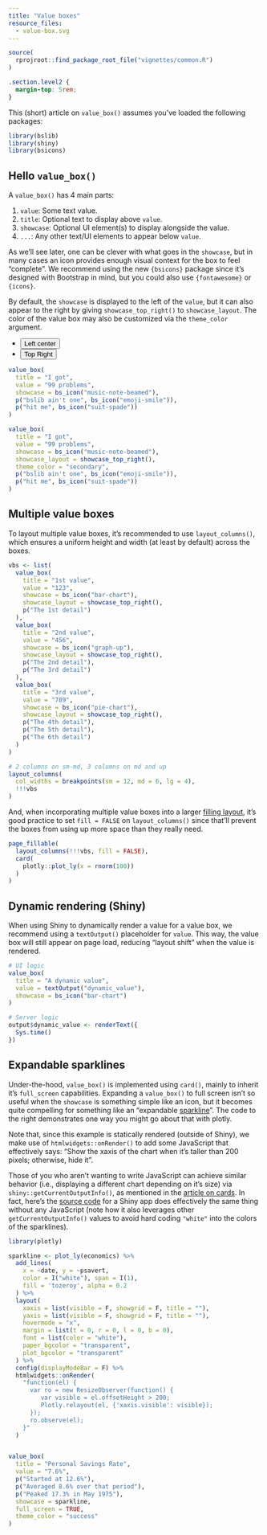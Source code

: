 ```yaml
---
title: "Value boxes"
resource_files:
  - value-box.svg
---
```


```r
source(
  rprojroot::find_package_root_file("vignettes/common.R")
)
```

```css
.section.level2 {
  margin-top: 5rem;
}
```

This (short) article on `value_box()` assumes you've loaded the following packages:

```r
library(bslib)
library(shiny)
library(bsicons)
```


## Hello `value_box()`

<div class="row">
<div class="col-md-6">

A `value_box()` has 4 main parts:

1. `value`: Some text value.
2. `title`: Optional text to display above `value`.
3. `showcase`: Optional UI element(s) to display alongside the value. 
4. `...`: Any other text/UI elements to appear below `value`.

As we'll see later, one can be clever with what goes in the `showcase`, but in many cases an icon provides enough visual context for the box to feel "complete". We recommend using the new `{bsicons}` package since it's designed with Bootstrap in mind, but you could also use `{fontawesome}` or `{icons}`.

By default, the `showcase` is displayed to the left of the `value`, but it can also appear to the right by giving `showcase_top_right()` to `showcase_layout`. The color of the value box may also be customized via the `theme_color` argument.

</div>

<div class="col-md-6">

<ul class="nav nav-pills justify-content-center" role="tablist">
  <li class="nav-item" role="presentation">
    <button class="nav-link active" data-bs-toggle="tab" data-bs-target="#left-center" type="button" role="tab" aria-controls="left-center" aria-selected="true">Left center</button>
  </li>
  <li class="nav-item" role="presentation">
    <button class="nav-link" data-bs-toggle="tab" data-bs-target="#top-right" type="button" role="tab" aria-controls="top-right" aria-selected="false">Top Right</button>
  </li>
  </li>
</ul>
<div class="tab-content">
  <div class="tab-pane show active" id="left-center" role="tabpanel" tabindex="0">
```r
value_box(
  title = "I got", 
  value = "99 problems",
  showcase = bs_icon("music-note-beamed"),
  p("bslib ain't one", bs_icon("emoji-smile")),
  p("hit me", bs_icon("suit-spade"))
)
```
</div>
  <div class="tab-pane" id="top-right" role="tabpanel" tabindex="0">
```r
value_box(
  title = "I got", 
  value = "99 problems",
  showcase = bs_icon("music-note-beamed"),
  showcase_layout = showcase_top_right(),
  theme_color = "secondary",
  p("bslib ain't one", bs_icon("emoji-smile")),
  p("hit me", bs_icon("suit-spade"))
)
```
</div>
</div>
  </div>
</div>


## Multiple value boxes

To layout multiple value boxes, it's recommended to use `layout_columns()`, which ensures a uniform height and width (at least by default) across the boxes.

```r
vbs <- list(
  value_box(
    title = "1st value", 
    value = "123",
    showcase = bs_icon("bar-chart"),
    showcase_layout = showcase_top_right(),
    p("The 1st detail")
  ),
  value_box(
    title = "2nd value", 
    value = "456",
    showcase = bs_icon("graph-up"),
    showcase_layout = showcase_top_right(),
    p("The 2nd detail"),
    p("The 3rd detail")
  ),
  value_box(
    title = "3rd value", 
    value = "789",
    showcase = bs_icon("pie-chart"),
    showcase_layout = showcase_top_right(),
    p("The 4th detail"),
    p("The 5th detail"),
    p("The 6th detail")
  )
)

# 2 columns on sm-md, 3 columns on md and up
layout_columns(
  col_widths = breakpoints(sm = 12, md = 6, lg = 4),
  !!!vbs
)
```

And, when incorporating multiple value boxes into a larger [filling layout](filling.html), it's good practice to set `fill = FALSE` on `layout_columns()` since that'll prevent the boxes from using up more space than they really need.

```r
page_fillable(
  layout_columns(!!!vbs, fill = FALSE),
  card(
    plotly::plot_ly(x = rnorm(100))
  )
)
```


## Dynamic rendering (Shiny)

When using Shiny to dynamically render a value for a value box, we recommend using a `textOutput()` placeholder for `value`. This way, the value box will still appear on page load, reducing "layout shift" when the value is rendered.  

```r
# UI logic
value_box(
  title = "A dynamic value",
  value = textOutput("dynamic_value"),
  showcase = bs_icon("bar-chart")
)

# Server logic
output$dynamic_value <- renderText({
  Sys.time()
})
```


## Expandable sparklines

::: row
::: col-md-6
Under-the-hood, `value_box()` is implemented using `card()`, mainly to inherit it's `full_screen` capabilities. Expanding a `value_box()` to full screen isn't so useful when the `showcase` is something simple like an icon, but it becomes quite compelling for something like an "expandable [sparkline](https://en.wikipedia.org/wiki/Sparkline)". The code to the right demonstrates one way you might go about that with plotly. 

Note that, since this example is statically rendered (outside of Shiny), we make use of `htmlwidgets::onRender()` to add some JavaScript that effectively says: "Show the xaxis of the chart when it's taller than 200 pixels; otherwise, hide it". 

Those of you who aren't wanting to write JavaScript can achieve similar behavior (i.e., displaying a different chart depending on it's size) via `shiny::getCurrentOutputInfo()`, as mentioned in the [article on cards](cards.html#dynamic-rendering-shiny). In fact, here's the [source code](https://github.com/rstudio/bslib/tree/main/inst/examples/value_box) for a Shiny app does effectively the same thing without any JavaScript (note how it also leverages other `getCurrentOutputInfo()` values to avoid hard coding `"white"` into the colors of the sparklines).
:::

::: col-md-6
```r
library(plotly)

sparkline <- plot_ly(economics) %>%
  add_lines(
    x = ~date, y = ~psavert,
    color = I("white"), span = I(1),
    fill = 'tozeroy', alpha = 0.2
  ) %>%
  layout(
    xaxis = list(visible = F, showgrid = F, title = ""),
    yaxis = list(visible = F, showgrid = F, title = ""),
    hovermode = "x",
    margin = list(t = 0, r = 0, l = 0, b = 0),
    font = list(color = "white"),
    paper_bgcolor = "transparent",
    plot_bgcolor = "transparent"
  ) %>%
  config(displayModeBar = F) %>%
  htmlwidgets::onRender(
    "function(el) {
      var ro = new ResizeObserver(function() {
         var visible = el.offsetHeight > 200;
         Plotly.relayout(el, {'xaxis.visible': visible});
      });
      ro.observe(el);
    }"
  )


value_box(
  title = "Personal Savings Rate",
  value = "7.6%",
  p("Started at 12.6%"),
  p("Averaged 8.6% over that period"),
  p("Peaked 17.3% in May 1975"),
  showcase = sparkline,
  full_screen = TRUE,
  theme_color = "success"
)
```

:::
:::
